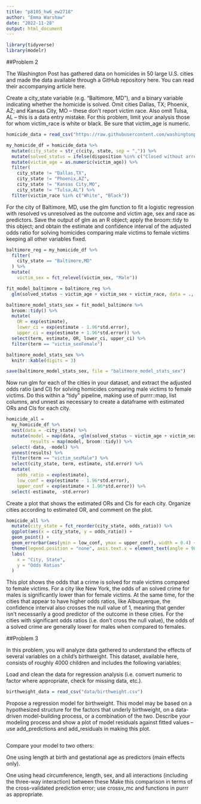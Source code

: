 ```yaml
---
title: "p8105_hw6_ew2718"
author: "Emma Warshaw"
date: "2022-11-28"
output: html_document
---
```


```r
library(tidyverse)
library(modelr)
```

##Problem 2

The Washington Post has gathered data on homicides in 50 large U.S. cities and made the data available through a GitHub repository here. You can read their accompanying article here.

Create a city_state variable (e.g. “Baltimore, MD”), and a binary variable indicating whether the homicide is solved. Omit cities Dallas, TX; Phoenix, AZ; and Kansas City, MO – these don’t report victim race. Also omit Tulsa, AL – this is a data entry mistake. For this problem, limit your analysis those for whom victim_race is white or black. Be sure that victim_age is numeric.

```r
homicide_data = read_csv("https://raw.githubusercontent.com/washingtonpost/data-homicides/master/homicide-data.csv")

my_homicide_df = homicide_data %>%
  mutate(city_state = str_c(city, state, sep = ",")) %>% 
  mutate(solved_status = ifelse(disposition %in% c("Closed without arrest", "Open/No arrest"), 0 , 1)) %>%
  mutate(victim_age = as.numeric(victim_age)) %>%
  filter(
    city_state != "Dallas,TX",
    city_state != "Phoenix,AZ",
    city_state != "Kansas City,MO",
    city_state != "Tulsa,AL") %>% 
  filter(victim_race %in% c("White", "Black"))
```

For the city of Baltimore, MD, use the glm function to fit a logistic regression with resolved vs unresolved as the outcome and victim age, sex and race as predictors. Save the output of glm as an R object; apply the broom::tidy to this object; and obtain the estimate and confidence interval of the adjusted odds ratio for solving homicides comparing male victims to female victims keeping all other variables fixed.

```r
baltimore_reg = my_homicide_df %>%
  filter(
    city_state == "Baltimore,MD"
  ) %>% 
  mutate(
    victim_sex = fct_relevel(victim_sex, "Male"))

fit_model_baltimore = baltimore_reg %>%
  glm(solved_status ~ victim_age + victim_sex + victim_race, data = ., family = binomial())

baltimore_model_stats_sex = fit_model_baltimore %>% 
  broom::tidy() %>%
  mutate(
    OR = exp(estimate),
    lower_ci = exp(estimate - 1.96*std.error), 
    upper_ci = exp(estimate + 1.96*std.error)) %>%
  select(term, estimate, OR, lower_ci, upper_ci) %>% 
  filter(term == "victim_sexFemale")

baltimore_model_stats_sex %>% 
  knitr::kable(digits = 3)

save(baltimore_model_stats_sex, file = "balitmore_model_stats_sex")
```

Now run glm for each of the cities in your dataset, and extract the adjusted odds ratio (and CI) for solving homicides comparing male victims to female victims. Do this within a “tidy” pipeline, making use of purrr::map, list columns, and unnest as necessary to create a dataframe with estimated ORs and CIs for each city.

```r
homicide_all = 
  my_homicide_df %>%
  nest(data = -city_state) %>% 
  mutate(model = map(data, ~glm(solved_status ~ victim_age + victim_sex + victim_race, data = .x, family = binomial())),
         results = map(model, broom::tidy)) %>% 
  select(-data, -model) %>% 
  unnest(results) %>% 
  filter(term == "victim_sexMale") %>% 
  select(city_state, term, estimate, std.error) %>% 
  mutate(
    odds_ratio = exp(estimate),
    low_conf = exp(estimate - 1.96*std.error),
    upper_conf = exp(estimate + 1.96*std.error)) %>% 
  select(-estimate, -std.error)
```

Create a plot that shows the estimated ORs and CIs for each city. Organize cities according to estimated OR, and comment on the plot.

```r
homicide_all %>% 
  mutate(city_state = fct_reorder(city_state, odds_ratio)) %>% 
  ggplot(aes(x = city_state, y = odds_ratio)) +
  geom_point() +
  geom_errorbar(aes(ymin = low_conf, ymax = upper_conf), width = 0.4) +
  theme(legend.position = "none", axis.text.x = element_text(angle = 90)) +
  labs(
    x = "City, State",
    y = "Odds Ratios"
  )
```

This plot shows the odds that a crime is solved for male victims compared to female victims.  For a city like New York, the odds of an solved crime for males is significantly lower than for female victims.  At the same time, for the cities that appear to have higher odds ratios, like Albuquerque, the confidence interval also crosses the null value of 1, meaning that gender isn't necessarily a good predictor of the outcome in these cities.  For the cities with significant odds ratios (i.e. don't cross the null value), the odds of a solved crime are generally lower for males when compared to females.      

##Problem 3

In this problem, you will analyze data gathered to understand the effects of several variables on a child’s birthweight. This dataset, available here, consists of roughly 4000 children and includes the following variables:

Load and clean the data for regression analysis (i.e. convert numeric to factor where appropriate, check for missing data, etc.).

```r
birthweight_data = read_csv("data/birthweight.csv")
```

Propose a regression model for birthweight. This model may be based on a hypothesized structure for the factors that underly birthweight, on a data-driven model-building process, or a combination of the two. Describe your modeling process and show a plot of model residuals against fitted values – use add_predictions and add_residuals in making this plot.

```r

```

Compare your model to two others:

One using length at birth and gestational age as predictors (main effects only). 

One using head circumference, length, sex, and all interactions (including the three-way interaction) between these
Make this comparison in terms of the cross-validated prediction error; use crossv_mc and functions in purrr as appropriate.

```r

```



